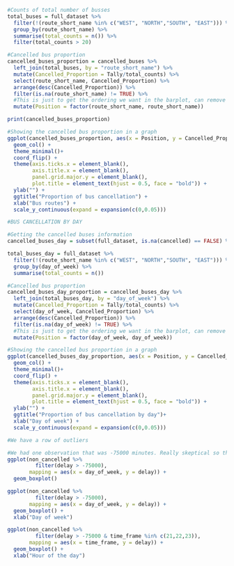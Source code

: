 ```r
#Counts of total number of busses
total_buses = full_dataset %>% 
  filter(!(route_short_name %in% c("WEST", "NORTH","SOUTH", "EAST"))) %>% 
  group_by(route_short_name) %>% 
  summarise(total_counts = n()) %>% 
  filter(total_counts > 20)

#Cancelled bus proportion
cancelled_buses_proportion = cancelled_buses %>% 
  left_join(total_buses, by = "route_short_name") %>% 
  mutate(Cancelled_Proportion = Tally/total_counts) %>% 
  select(route_short_name, Cancelled_Proportion) %>% 
  arrange(desc(Cancelled_Proportion)) %>% 
  filter(is.na(route_short_name) != TRUE) %>% 
  #This is just to get the ordering we want in the barplot, can remove later on
  mutate(Position = factor(route_short_name, route_short_name))

print(cancelled_buses_proportion)

#Showing the cancelled bus proportion in a graph 
ggplot(cancelled_buses_proportion, aes(x = Position, y = Cancelled_Proportion)) + 
  geom_col() +
  theme_minimal()+
  coord_flip() + 
  theme(axis.ticks.x = element_blank(),
        axis.title.x = element_blank(),
        panel.grid.major.y = element_blank(),
        plot.title = element_text(hjust = 0.5, face = "bold")) + 
  ylab("") +
  ggtitle("Proportion of bus cancellation") + 
  xlab("Bus routes") +
  scale_y_continuous(expand = expansion(c(0,0.05)))
```

```r
#BUS CANCELLATION BY DAY 

#Getting the cancelled buses information 
cancelled_buses_day = subset(full_dataset, is.na(cancelled) == FALSE) %>% filter(!(route_short_name %in% c("WEST", "NORTH","SOUTH", "EAST"))) %>% group_by(day_of_week) %>% summarise(Tally = n()) 

total_buses_day = full_dataset %>% 
  filter(!(route_short_name %in% c("WEST", "NORTH","SOUTH", "EAST"))) %>% 
  group_by(day_of_week) %>% 
  summarise(total_counts = n()) 

#Cancelled bus proportion
cancelled_buses_day_proportion = cancelled_buses_day %>% 
  left_join(total_buses_day, by = "day_of_week") %>% 
  mutate(Cancelled_Proportion = Tally/total_counts) %>% 
  select(day_of_week, Cancelled_Proportion) %>% 
  arrange(desc(Cancelled_Proportion)) %>% 
  filter(is.na(day_of_week) != TRUE) %>% 
  #This is just to get the ordering we want in the barplot, can remove later on
  mutate(Position = factor(day_of_week, day_of_week))

#Showing the cancelled bus proportion in a graph 
ggplot(cancelled_buses_day_proportion, aes(x = Position, y = Cancelled_Proportion)) + 
  geom_col() +
  theme_minimal()+
  coord_flip() + 
  theme(axis.ticks.x = element_blank(),
        axis.title.x = element_blank(),
        panel.grid.major.y = element_blank(),
        plot.title = element_text(hjust = 0.5, face = "bold")) + 
  ylab("") +
  ggtitle("Proportion of bus cancellation by day")+ 
  xlab("Day of week") +
  scale_y_continuous(expand = expansion(c(0,0.05)))
```


```r
#We have a row of outliers

#We had one observation that was -75000 minutes. Really skeptical so this was removed 
ggplot(non_cancelled %>% 
         filter(delay > -75000), 
       mapping = aes(x = day_of_week, y = delay)) + 
  geom_boxplot()

ggplot(non_cancelled %>% 
         filter(delay > -75000), 
       mapping = aes(x = day_of_week, y = delay)) + 
  geom_boxplot() + 
  xlab("Day of week")

ggplot(non_cancelled %>% 
         filter(delay > -75000 & time_frame %in% c(21,22,23)), 
       mapping = aes(x = time_frame, y = delay)) + 
  geom_boxplot() + 
  xlab("Hour of the day")
```
